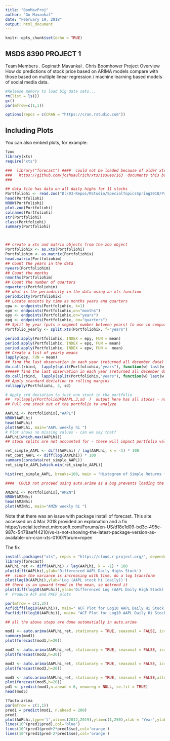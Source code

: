 ---
title: "BomMavProj"
author: "Go Mavankal"
date: "February 19, 2018"
output: html_document
---

```{r setup, include=TRUE}
knitr::opts_chunk$set(echo = TRUE)
```

## MSDS 8390 PROJECT 1

Team Members
.	Gopinath Mavankal
.	Chris Boomhower
Project Overview
How do predictions of stock price based on ARIMA models compare with those based on multiple linear regression / machine learning based models of social media data. 


```{r, include=FALSE}
#Release memory to load big data sets...
rm(list = ls())
gc()
par(mfrow=c(1,1))

options(repos = c(CRAN = "https://cran.rstudio.com"))
```

## Including Plots

You can also embed plots, for example:

```{r }
?zoo
library(xts)
require("xts")

###  library("forecast") ####  could not be loaded because of older xts but newer could not be located
###   https://github.com/joshuaulrich/xts/issues/163  documents this bug
###

## data file has data on all daily highs for 11 stocks
Portfoliohi <- read.zoo("D:/03-Repos/RStudio/SpecialTopicsSpring2018/Project/StockPrices/DailyHi.csv",header = TRUE,sep=",",  format = "%m/%d/%Y")
head(Portfoliohi)
NROW(Portfoliohi)
plot.zoo(Portfoliohi)
colnames(Portfoliohi)
str(Portfoliohi)
class(Portfoliohi)
summary(Portfoliohi)



## create a xts and matrix objects from the zoo object
Portfoliohix <- as.xts(Portfoliohi)
Portfoliohim <- as.matrix(Portfoliohix)
head.matrix(Portfoliohim)
## Count the years in the data
nyears(Portfoliohim)
## Count the months
nmonths(Portfoliohim)
## Count the number of quarters
nquarters(Portfoliohim)
## what is the periodicity in the data using an xts function
periodicity(Portfoliohix)
## Locate enoints by time as months years and quarters
epw <- endpoints(Portfoliohix, k=1)
epm <- endpoints(Portfoliohix,on="months")
epy <- endpoints(Portfoliohix,on="years")
epq <- endpoints(Portfoliohix, on="quarters")
## Split by year (puts a segment number between years) to use in computing stats by year
Portfolio_yearly <- split.xts(Portfoliohix, f="years")
```

```{r, include=FALSE}

period.apply(Portfoliohix, INDEX = epy, FUN = mean)
period.apply(Portfoliohix, INDEX = epq, FUN = mean)
period.apply(Portfoliohix, INDEX = epw, FUN =  mean)
## Create a list of yearly means
lapply(epy, FUN = mean)
## find the last observation in each year (returned all december data)
do.call(rbind,  lapply(split(Portfoliohix,"years"), function(w) last(w,n="1 month"))) 
###### find the last observation in each year (returned all december data)  USEFUL DATA summary
do.call(rbind,  lapply(split(Portfoliohix,"years"), function(w) last(w,n="1 week"))) 
## Apply standard deviation to rolling margins
rollapply(Portfoliohi, 3, sd)
```

```{r}

# Apply std deviation to just one stock in the portfolio
##  rollapply(PortfolioDF$AAPL,3,sd  )  output here has all stocks - not useful
## Pull one stock out of the portfolio to analyze

AAPLhi <- Portfoliohix[,"AAPL"]
NROW(AAPLhi)
head(AAPLhi)
plot(AAPLhi, main="AAPL weekly hi ")
# Plot shows no missing values - can we say that?
AAPLhi[which.max(AAPLhi)]
## stock splits are not accounted for - these will impact portfolio values

ret_simple_AAPL <- diff(AAPLhi) / lag(AAPLhi, k = -1) * 100
ret_cont_AAPL <- diff(log(AAPLhi)) * 100
summary(coredata(ret_simple_AAPL))
ret_simple_AAPL[which.min(ret_simple_AAPL)]

hist(ret_simple_AAPL, breaks=100, main = "Histogram of Simple Returns for AAPL", xlab="%")

####  COULD not proceed using auto.arima as a bug prevents loading the forecast package see link at top ##

AMZNhi <- Portfoliohix[,"AMZN"]
NROW(AMZNhi)
head(AMZNhi)
plot(AMZNhi, main="AMZN weekly hi ")


```

Note that there was an issue with package install of forecast.  This site accessed on 4 Mar 2018 provided an explanation and a fix
https://social.technet.microsoft.com/Forums/en-US/d18e1d09-bd3c-495c-987c-5478aef44210/vs-is-not-showing-the-latest-package-version-as-available-on-cran-xts-0100?forum=ropen

The fix


```{r}
install.packages("xts", repos = "https://cloud.r-project.org/", dependencies = TRUE)
library(forecast)
AAPLhi_ret <- diff(AAPLhi) / lag(AAPLhi, k = -1) * 100
plot(diff(AAPLhi),ylab='Differenced AAPL Daily Highs Stock')
##  since the variance is increasing with time, do a log transform
plot(log10(AAPLhi),ylab='Log (AAPL stock hi (daily))')
## there is an upward trend in the mean, so detrend it
plot(diff(log10(AAPLhi)),ylab='Differenced Log (AAPL Daily High Stock)')
#  Produce ACF and PACF plots

par(mfrow = c(1,2))
Acf(diff(log10(AAPLhi)), main=" ACF Plot for Log10 AAPL Daily Hi Stock Price")
Pacf(diff(log10(AAPLhi)), main= "ACF Plot for Log10 AAPL Daily Hi Stock Price")

## all the above steps are done automatially in auto.arima

mod1 <- auto.arima(AAPLhi_ret, stationary = TRUE, seasonal = FALSE, ic="aic")
summary(mod1)
plot(forecast(mod1,h=20))

mod2 <- auto.arima(AAPLhi_ret, stationary = TRUE, seasonal = FALSE, ic="aicc")
plot(forecast(mod2,h=20))

mod3 <- auto.arima(AAPLhi_ret, stationary = TRUE, seasonal = FALSE, ic="bic")
plot(forecast(mod3,h=20))

mod5 <- auto.arima(AAPLhi_ret, stationary = TRUE, seasonal = FALSE,allowdrift=TRUE,allowmean=TRUE, ic="bic")
plot(forecast(mod5,h=20))
pd1 <- predict(mod1,n.ahead = 6, newxreg = NULL, se.fit = TRUE)
head(mod5)

??auto.arima
par(mfrow = c(1,1))
pred1 = predict(mod1, n.ahead = 200)
pred1
plot(AAPLhi,type='l',xlim=c(2012,2019),ylim=c(1,250),xlab = 'Year',ylab = 'LOG 10 AAPL Daily High Stock price')
lines(10^(pred1$pred),col='blue')
lines(10^(pred1$pred+2*pred1$se),col='orange')
lines(10^(pred1$pred-2*pred1$se),col='orange')

```
